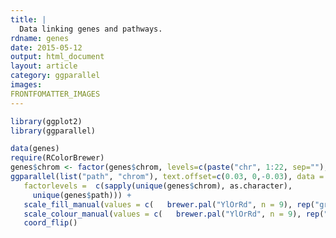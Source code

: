 ```yaml
---
title: |
  Data linking genes and pathways.
rdname: genes
date: 2015-05-12
output: html_document
layout: article
category: ggparallel
images:
FRONTFOMATTER_IMAGES
---
```


```r
library(ggplot2)
library(ggparallel)
```

```r

data(genes)
require(RColorBrewer)
genes$chrom <- factor(genes$chrom, levels=c(paste("chr", 1:22, sep=""), "chrX", "chrY"))
ggparallel(list("path", "chrom"), text.offset=c(0.03, 0,-0.03), data = genes,  width=0.1, order=c(1,0), angle=0, color="white",
   factorlevels =  c(sapply(unique(genes$chrom), as.character),
     unique(genes$path))) +
   scale_fill_manual(values = c(   brewer.pal("YlOrRd", n = 9), rep("grey80", 24)), guide="none") +
   scale_colour_manual(values = c(   brewer.pal("YlOrRd", n = 9), rep("grey80", 24)), guide="none") +
   coord_flip()



```